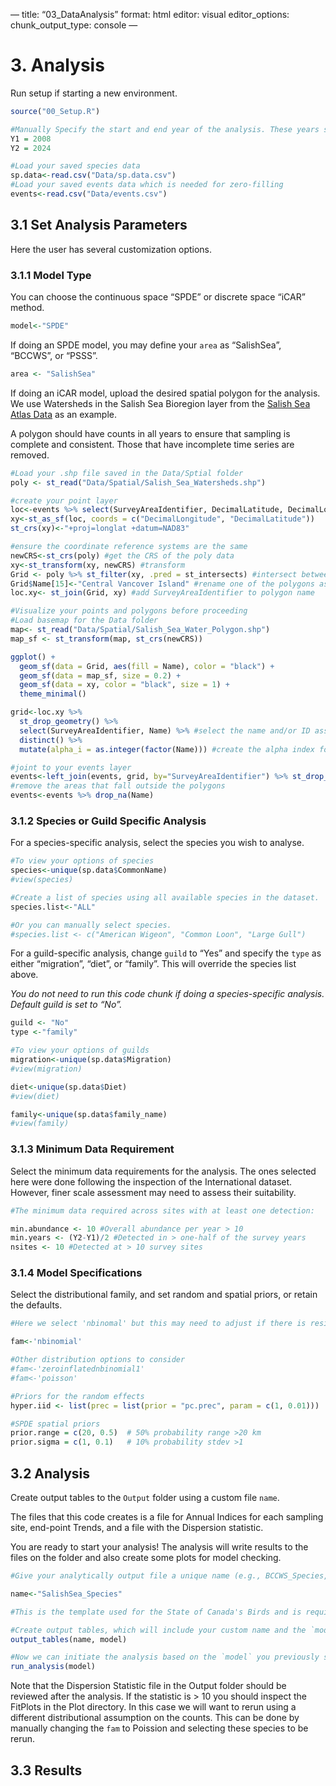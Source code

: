 --- title: "03_DataAnalysis" format: html editor: visual editor_options: chunk_output_type: console ---

# 3. Analysis {#3.0Analysis}

Run setup if starting a new environment.

```r

source("00_Setup.R")

#Manually Specify the start and end year of the analysis. These years should match those selected for the data cleaning scripts. 
Y1 = 2008
Y2 = 2024

#Load your saved species data 
sp.data<-read.csv("Data/sp.data.csv")
#Load your saved events data which is needed for zero-filling
events<-read.csv("Data/events.csv")

```

## 3.1 Set Analysis Parameters {#3.1Analysis}

Here the user has several customization options.

### 3.1.1 Model Type

You can choose the continuous space "SPDE" or discrete space "iCAR" method.

```r

model<-"SPDE"

```

If doing an SPDE model, you may define your `area` as "SalishSea", "BCCWS", or "PSSS".

```r

area <- "SalishSea"

```

If doing an iCAR model, upload the desired spatial polygon for the analysis. We use Watersheds in the Salish Sea Bioregion layer from the [Salish Sea Atlas Data](https://salish-sea-atlas-data-wwu.hub.arcgis.com/) as an example.

A polygon should have counts in all years to ensure that sampling is complete and consistent. Those that have incomplete time series are removed.

```r

#Load your .shp file saved in the Data/Sptial folder
poly <- st_read("Data/Spatial/Salish_Sea_Watersheds.shp")

#create your point layer
loc<-events %>% select(SurveyAreaIdentifier, DecimalLatitude, DecimalLongitude) %>% distinct()
xy<-st_as_sf(loc, coords = c("DecimalLongitude", "DecimalLatitude"))
st_crs(xy)<-"+proj=longlat +datum=NAD83"

#ensure the coordinate reference systems are the same
newCRS<-st_crs(poly) #get the CRS of the poly data
xy<-st_transform(xy, newCRS) #transform 
Grid <- poly %>% st_filter(xy, .pred = st_intersects) #intersect between point and polygon
Grid$Name[15]<-"Central Vancover Island" #rename one of the polygons as it is duplicated 
loc.xy<- st_join(Grid, xy) #add SurveyAreaIdentifier to polygon name

#Visualize your points and polygons before proceeding
#Load basemap for the Data folder
map<- st_read("Data/Spatial/Salish_Sea_Water_Polygon.shp")
map_sf <- st_transform(map, st_crs(newCRS))

ggplot() +
  geom_sf(data = Grid, aes(fill = Name), color = "black") +
  geom_sf(data = map_sf, size = 0.2) +
  geom_sf(data = xy, color = "black", size = 1) +
  theme_minimal()

grid<-loc.xy %>% 
  st_drop_geometry() %>% 
  select(SurveyAreaIdentifier, Name) %>% #select the name and/or ID associated with your polygon. 
  distinct() %>% 
  mutate(alpha_i = as.integer(factor(Name))) #create the alpha index for the analysis 

#joint to your events layer
events<-left_join(events, grid, by="SurveyAreaIdentifier") %>% st_drop_geometry()
#remove the areas that fall outside the polygons
events<-events %>% drop_na(Name)

```

### 3.1.2 Species or Guild Specific Analysis

For a species-specific analysis, select the species you wish to analyse.

```r

#To view your options of species
species<-unique(sp.data$CommonName)
#view(species)

#Create a list of species using all available species in the dataset.
species.list<-"ALL"

#Or you can manually select species.
#species.list <- c("American Wigeon", "Common Loon", "Large Gull") 


```

For a guild-specific analysis, change `guild` to "Yes" and specify the `type` as either "migration", "diet", or "family". This will override the species list above.

*You do not need to run this code chunk if doing a species-specific analysis. Default guild is set to "No".*

```r

guild <- "No"
type <-"family"

#To view your options of guilds
migration<-unique(sp.data$Migration)
#view(migration)

diet<-unique(sp.data$Diet)
#view(diet)

family<-unique(sp.data$family_name)
#view(family)

```

### 3.1.3 Minimum Data Requirement

Select the minimum data requirements for the analysis. The ones selected here were done following the inspection of the International dataset. However, finer scale assessment may need to assess their suitability.

```r

#The minimum data required across sites with at least one detection:

min.abundance <- 10 #Overall abundance per year > 10
min.years <- (Y2-Y1)/2 #Detected in > one-half of the survey years
nsites <- 10 #Detected at > 10 survey sites

```

### 3.1.4 Model Specifications

Select the distributional family, and set random and spatial priors, or retain the defaults.

```r

#Here we select 'nbinomal' but this may need to adjust if there is residual overdispersion. 

fam<-'nbinomial'

#Other distribution options to consider
#fam<-'zeroinflatednbinomial1'
#fam<-'poisson'

#Priors for the random effects
hyper.iid <- list(prec = list(prior = "pc.prec", param = c(1, 0.01)))

#SPDE spatial priors
prior.range = c(20, 0.5)  # 50% probability range >20 km  
prior.sigma = c(1, 0.1)   # 10% probability stdev >1 

```

## 3.2 Analysis {#3.2Analysis}

Create output tables to the `Output` folder using a custom file `name`.

The files that this code creates is a file for Annual Indices for each sampling site, end-point Trends, and a file with the Dispersion statistic.

You are ready to start your analysis! The analysis will write results to the files on the folder and also create some plots for model checking.

```r

#Give your analytically output file a unique name (e.g., BCCWS_Species, SalishSea_migration, Watershed_Species), 

name<-"SalishSea_Species"

#This is the template used for the State of Canada's Birds and is required for upload into NatureCounts

#Create output tables, which will include your custom name and the `model` you specified.
output_tables(name, model)

#Now we can initiate the analysis based on the `model` you previously specified.   
run_analysis(model)


```

Note that the Dispersion Statistic file in the Output folder should be reviewed after the analysis. If the statistic is \> 10 you should inspect the FitPlots in the Plot directory. In this case we will want to rerun using a different distributional assumption on the counts. This can be done by manually changing the `fam` to Poission and selecting these species to be rerun.

## 3.3 Results {#3.3Vis}
